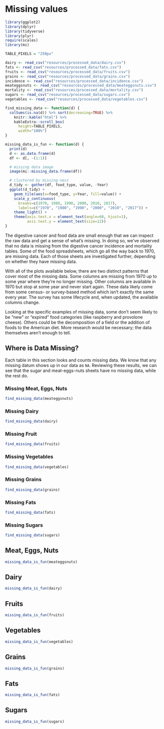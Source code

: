 # Missing values

```r
library(ggplot2)
library(dplyr)
library(tidyverse)
library(plyr)
require(scales)
library(mi)
```

```r
TABLE_PIXELS = "250px"
```

```r
dairy <- read_csv("resources/processed_data/dairy.csv")
fats <- read_csv("resources/processed_data/fats.csv")
fruits <- read_csv("resources/processed_data/fruits.csv")
grains <- read_csv("resources/processed_data/grains.csv")
incidence <- read_csv("resources/processed_data/incidence.csv")
meateggsnuts <- read_csv("resources/processed_data/meateggsnuts.csv")
mortality <- read_csv("resources/processed_data/mortality.csv")
sugars <- read_csv("resources/processed_data/sugars.csv")
vegetables <- read_csv("resources/processed_data/vegetables.csv")
```

<!-- function for creating a missing data table -->
```r
find_missing_data <- function(d) {
  colSums(is.na(d)) %>% sort(decreasing=TRUE) %>%
    knitr::kable("html") %>%
    kableExtra::scroll_box(
      height=TABLE_PIXELS,
      width="100%") 
}
```

<!-- function for creating missing data plots -->
```r
missing_data_is_fun <- function(d) {
  print(d)
  d <- as.data.frame(d)
  df <- d[, -(1:1)]

  # missing data image
  image(mi::missing_data.frame(df))

  # clustered by missing-ness
  d_tidy <- gather(df, food_type, value, -Year)
  ggplot(d_tidy) +
    geom_tile(aes(x=food_type, y=Year, fill=value)) +
    scale_y_continuous(
      breaks=c(1970, 1980, 1990, 2000, 2010, 2017),
      labels=c("1970", "1980", "1990", "2000", "2010", "2017")) +
    theme_light() +
    theme(axis.text.x = element_text(angle=60, hjust=1),
          axis.text.y = element_text(size=12))
}
```

The digestive cancer and food data are small enough that we can inspect the raw data and get a sense of what's missing. In doing so, we've observed that no data is missing from the digestive cancer incidence and mortality tables. Some of the food spreadsheets, which go all the way back to 1970, are missing data. Each of those sheets are investigated further, depending on whether they have missing data.

With all of the plots available below, there are two distinct patterns that cover most of the missing data. Some columns are missing from 1970 up to some year where they're no longer missing. Other columns are available in 1970 but stop at some year and never start again. These data likely come from some census- or survey-based method which isn't exactly the same every year. The survey has some lifecycle and, when updated, the available columns change.

Looking at the specific examples of missing data, some don't seem likely to be "new" or "expired" food categories (like raspberry and provolone cheese). Others could be the decomposition of a field or the addition of foods to the American diet. More research would be necessary; the data themselves aren't enough to tell.

## Where is Data Missing?

Each table in this section looks and counts missing data. We know that any missing datum shows up in our data as `NA`. Reviewing these results, we can see that the sugar and meat-eggs-nuts sheets have no missing data, while the rest do.

<!-- TODO: combine these tables into one? -->

### Missing Meat, Eggs, Nuts

```r
find_missing_data(meateggsnuts)
```

### Missing Dairy

```r
find_missing_data(dairy)
```

### Missing Fruit

```r
find_missing_data(fruits)
```

### Missing Vegetables

```r
find_missing_data(vegetables)
```

### Missing Grains

```r
find_missing_data(grains)
```

### Missing Fats

```r
find_missing_data(fats)
```

### Missing Sugars

```r
find_missing_data(sugars)
```

## Meat, Eggs, Nuts

```r
missing_data_is_fun(meateggsnuts)
```

## Dairy

```r
missing_data_is_fun(dairy)
```

## Fruits

```r
missing_data_is_fun(fruits)
```

## Vegetables

```r
missing_data_is_fun(vegetables)
```

## Grains

```r
missing_data_is_fun(grains)
```

## Fats

```r
missing_data_is_fun(fats)
```

## Sugars

```r
missing_data_is_fun(sugars)
```
